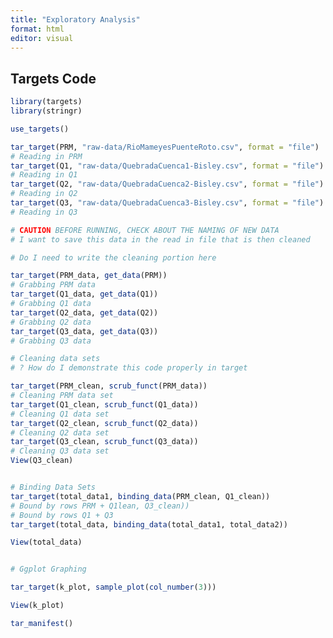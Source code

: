 ```yaml
---
title: "Exploratory Analysis"
format: html
editor: visual
---
```


## Targets Code

```r
library(targets)
library(stringr)
```

```r
use_targets()
```

```r
tar_target(PRM, "raw-data/RioMameyesPuenteRoto.csv", format = "file")
# Reading in PRM
tar_target(Q1, "raw-data/QuebradaCuenca1-Bisley.csv", format = "file")
# Reading in Q1
tar_target(Q2, "raw-data/QuebradaCuenca2-Bisley.csv", format = "file")
# Reading in Q2
tar_target(Q3, "raw-data/QuebradaCuenca3-Bisley.csv", format = "file")
# Reading in Q3

# CAUTION BEFORE RUNNING, CHECK ABOUT THE NAMING OF NEW DATA
# I want to save this data in the read in file that is then cleaned

# Do I need to write the cleaning portion here

tar_target(PRM_data, get_data(PRM))
# Grabbing PRM data
tar_target(Q1_data, get_data(Q1))
# Grabbing Q1 data
tar_target(Q2_data, get_data(Q2))
# Grabbing Q2 data
tar_target(Q3_data, get_data(Q3))
# Grabbing Q3 data

# Cleaning data sets
# ? How do I demonstrate this code properly in target

tar_target(PRM_clean, scrub_funct(PRM_data))
# Cleaning PRM data set
tar_target(Q1_clean, scrub_funct(Q1_data))
# Cleaning Q1 data set 
tar_target(Q2_clean, scrub_funct(Q2_data))
# Cleaning Q2 data set  
tar_target(Q3_clean, scrub_funct(Q3_data))
# Cleaning Q3 data set  
View(Q3_clean)


# Binding Data Sets
tar_target(total_data1, binding_data(PRM_clean, Q1_clean))
# Bound by rows PRM + Q1lean, Q3_clean))
# Bound by rows Q1 + Q3
tar_target(total_data, binding_data(total_data1, total_data2))

View(total_data)


# Ggplot Graphing

tar_target(k_plot, sample_plot(col_number(3)))

View(k_plot)
```

```r
tar_manifest()
```
